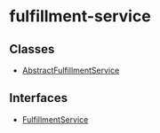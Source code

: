 
# fulfillment-service

## Classes

- [AbstractFulfillmentService](../fulfillment_service/classes/fulfillment_service.AbstractFulfillmentService.mdx)

## Interfaces

- [FulfillmentService](../fulfillment_service/interfaces/fulfillment_service.FulfillmentService.mdx)
